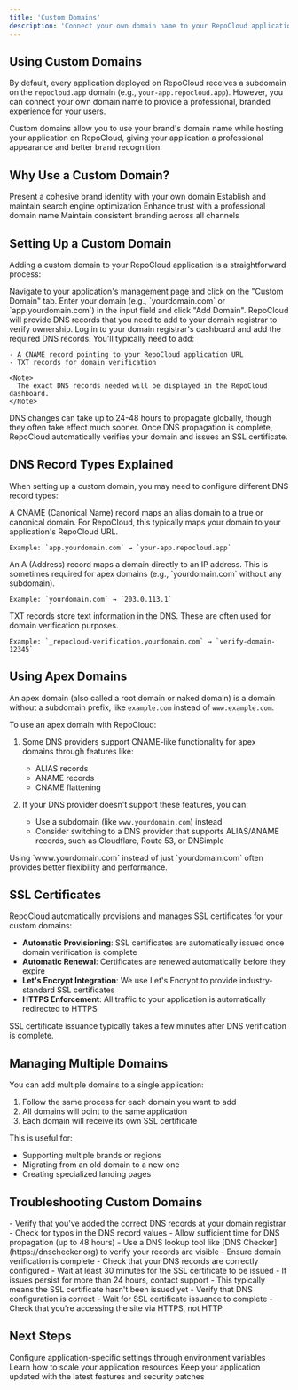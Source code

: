 ```yaml
---
title: 'Custom Domains'
description: 'Connect your own domain name to your RepoCloud applications'
---
```


## Using Custom Domains

By default, every application deployed on RepoCloud receives a subdomain on the `repocloud.app` domain (e.g., `your-app.repocloud.app`). However, you can connect your own domain name to provide a professional, branded experience for your users.

<Note>
  Custom domains allow you to use your brand's domain name while hosting your application on RepoCloud, giving your application a professional appearance and better brand recognition.
</Note>

## Why Use a Custom Domain?

<CardGroup cols={2}>
  <Card title="Professional Branding" icon="briefcase">
    Present a cohesive brand identity with your own domain
  </Card>
  <Card title="Better SEO" icon="magnifying-glass">
    Establish and maintain search engine optimization
  </Card>
  <Card title="Business Credibility" icon="handshake">
    Enhance trust with a professional domain name
  </Card>
  <Card title="Marketing Consistency" icon="bullhorn">
    Maintain consistent branding across all channels
  </Card>
</CardGroup>

## Setting Up a Custom Domain

Adding a custom domain to your RepoCloud application is a straightforward process:

<Steps>
  <Step title="Access Domain Settings">
    Navigate to your application's management page and click on the "Custom Domain" tab.
  </Step>
  <Step title="Add Your Domain">
    Enter your domain (e.g., `yourdomain.com` or `app.yourdomain.com`) in the input field and click "Add Domain".
  </Step>
  <Step title="Verify Domain Ownership">
    RepoCloud will provide DNS records that you need to add to your domain registrar to verify ownership.
  </Step>
  <Step title="Configure DNS Records">
    Log in to your domain registrar's dashboard and add the required DNS records. You'll typically need to add:
    
    - A CNAME record pointing to your RepoCloud application URL
    - TXT records for domain verification
    
    <Note>
      The exact DNS records needed will be displayed in the RepoCloud dashboard.
    </Note>
  </Step>
  <Step title="Wait for DNS Propagation">
    DNS changes can take up to 24-48 hours to propagate globally, though they often take effect much sooner.
  </Step>
  <Step title="Verification and SSL Setup">
    Once DNS propagation is complete, RepoCloud automatically verifies your domain and issues an SSL certificate.
  </Step>
</Steps>

## DNS Record Types Explained

When setting up a custom domain, you may need to configure different DNS record types:

<AccordionGroup>
  <Accordion title="CNAME Record">
    A CNAME (Canonical Name) record maps an alias domain to a true or canonical domain. For RepoCloud, this typically maps your domain to your application's RepoCloud URL.
    
    Example: `app.yourdomain.com` → `your-app.repocloud.app`
  </Accordion>
  <Accordion title="A Record">
    An A (Address) record maps a domain directly to an IP address. This is sometimes required for apex domains (e.g., `yourdomain.com` without any subdomain).
    
    Example: `yourdomain.com` → `203.0.113.1`
  </Accordion>
  <Accordion title="TXT Record">
    TXT records store text information in the DNS. These are often used for domain verification purposes.
    
    Example: `_repocloud-verification.yourdomain.com` → `verify-domain-12345`
  </Accordion>
</AccordionGroup>

## Using Apex Domains

An apex domain (also called a root domain or naked domain) is a domain without a subdomain prefix, like `example.com` instead of `www.example.com`.

To use an apex domain with RepoCloud:

1. Some DNS providers support CNAME-like functionality for apex domains through features like:
   - ALIAS records
   - ANAME records
   - CNAME flattening

2. If your DNS provider doesn't support these features, you can:
   - Use a subdomain (like `www.yourdomain.com`) instead
   - Consider switching to a DNS provider that supports ALIAS/ANAME records, such as Cloudflare, Route 53, or DNSimple

<Tip>
  Using `www.yourdomain.com` instead of just `yourdomain.com` often provides better flexibility and performance.
</Tip>

## SSL Certificates

RepoCloud automatically provisions and manages SSL certificates for your custom domains:

- **Automatic Provisioning**: SSL certificates are automatically issued once domain verification is complete
- **Automatic Renewal**: Certificates are renewed automatically before they expire
- **Let's Encrypt Integration**: We use Let's Encrypt to provide industry-standard SSL certificates
- **HTTPS Enforcement**: All traffic to your application is automatically redirected to HTTPS

<Note>
  SSL certificate issuance typically takes a few minutes after DNS verification is complete.
</Note>

## Managing Multiple Domains

You can add multiple domains to a single application:

1. Follow the same process for each domain you want to add
2. All domains will point to the same application
3. Each domain will receive its own SSL certificate

This is useful for:
- Supporting multiple brands or regions
- Migrating from an old domain to a new one
- Creating specialized landing pages

## Troubleshooting Custom Domains

<AccordionGroup>
  <Accordion title="DNS Verification Failed">
    - Verify that you've added the correct DNS records at your domain registrar
    - Check for typos in the DNS record values
    - Allow sufficient time for DNS propagation (up to 48 hours)
    - Use a DNS lookup tool like [DNS Checker](https://dnschecker.org) to verify your records are visible
  </Accordion>
  <Accordion title="SSL Certificate Issues">
    - Ensure domain verification is complete
    - Check that your DNS records are correctly configured
    - Wait at least 30 minutes for the SSL certificate to be issued
    - If issues persist for more than 24 hours, contact support
  </Accordion>
  <Accordion title="Domain Shows "Not Secure"">
    - This typically means the SSL certificate hasn't been issued yet
    - Verify that DNS configuration is correct
    - Wait for SSL certificate issuance to complete
    - Check that you're accessing the site via HTTPS, not HTTP
  </Accordion>
</AccordionGroup>

## Next Steps

<CardGroup>
  <Card title="Environment Variables" icon="gear" href="/user-guide/environment-variables">
    Configure application-specific settings through environment variables
  </Card>
  <Card title="Scaling" icon="chart-line" href="/user-guide/scaling">
    Learn how to scale your application resources
  </Card>
  <Card title="Updates" icon="arrows-rotate" href="/user-guide/updates">
    Keep your application updated with the latest features and security patches
  </Card>
</CardGroup> 